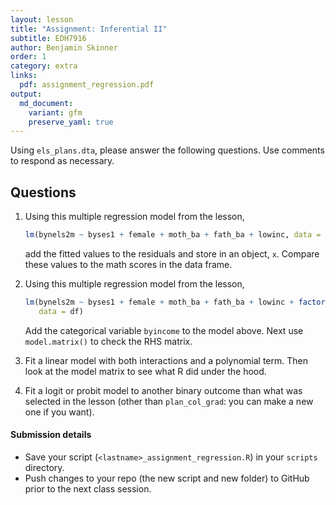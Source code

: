 ```yaml
---
layout: lesson
title: "Assignment: Inferential II"
subtitle: EDH7916
author: Benjamin Skinner
order: 1
category: extra
links:
  pdf: assignment_regression.pdf
output:
  md_document:
    variant: gfm
    preserve_yaml: true
---
```


Using `els_plans.dta`, please answer the following questions. Use
comments to respond as necessary.

## Questions

1. Using this multiple regression model from the lesson, 
   ```r
   lm(bynels2m ~ byses1 + female + moth_ba + fath_ba + lowinc, data = df)
   ```
   add the fitted values to the residuals and store in an object,
   `x`. Compare these values to the math scores in the data frame.
1. Using this multiple regression model from the lesson,
   ```r
   lm(bynels2m ~ byses1 + female + moth_ba + fath_ba + lowinc + factor(bystexp),
      data = df)
   ```
   Add the categorical variable `byincome` to the model above. Next
   use `model.matrix()` to check the RHS matrix.
1. Fit a linear model with both interactions and a polynomial
   term. Then look at the model matrix to see what R did under the
   hood. 
1. Fit a logit or probit model to another binary outcome than what was
   selected in the lesson (other than `plan_col_grad`: you can make a
   new one if you want).

#### Submission details

- Save your script (`<lastname>_assignment_regression.R`) in your `scripts`
  directory.
- Push changes to your repo (the new script and new folder) to GitHub
  prior to the next class session.





